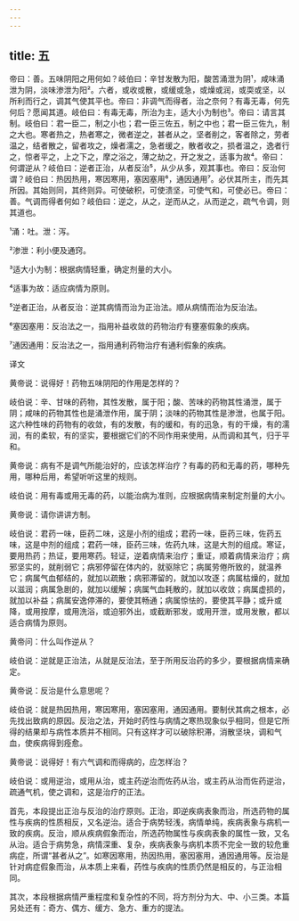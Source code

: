 ```yaml
---
---
---
```

title: 五
---




帝曰：善。五味阴阳之用何如？岐伯曰：辛甘发散为阳，酸苦涌泄为阴¹，咸味涌泄为阴，淡味渗泄为阳²。六者，或收或散，或缓或急，或燥或润，或耎或坚，以所利而行之，调其气使其平也。帝曰：非调气而得者，治之奈何？有毒无毒，何先何后？愿闻其道。岐伯曰：有毒无毒，所治为主，适大小为制也³。帝曰：请言其制。岐伯曰：君一臣二，制之小也；君一臣三佐五，制之中也；君一臣三佐九，制之大也。寒者热之，热者寒之，微者逆之，甚者从之，坚者削之，客者除之，劳者温之，结者散之，留者攻之，燥者濡之，急者缓之，散者收之，损者温之，逸者行之，惊者平之，上之下之，摩之浴之，薄之劫之，开之发之，适事为故⁴。帝曰：何谓逆从？岐伯曰：逆者正治，从者反治⁵，从少从多，观其事也。帝曰：反治何谓？岐伯曰：热因热用，寒因寒用，塞因塞用⁶，通因通用⁷。必伏其所主，而先其所因。其始则同，其终则异。可使破积，可使溃坚，可使气和，可使必已。帝曰：善。气调而得者何如？岐伯曰：逆之，从之，逆而从之，从而逆之，疏气令调，则其道也。

¹涌：吐。泄：泻。

²渗泄：利小便及通窍。

³适大小为制：根据病情轻重，确定剂量的大小。

⁴适事为故：适应病情为原则。

⁵逆者正治，从者反治：逆其病情而治为正治法。顺从病情而治为反治法。

⁶塞因塞用：反治法之一，指用补益收敛的药物治疗有壅塞假象的疾病。

⁷通因通用：反治法之一，指用通利药物治疗有通利假象的疾病。

译文

黄帝说：说得好！药物五味阴阳的作用是怎样的？

岐伯说：辛、甘味的药物，其性发散，属于阳；酸、苦味的药物其性涌泄，属于阴；咸味的药物其性也是涌泄作用，属于阴；淡味的药物其性是渗泄，也属于阳。这六种性味的药物有的收敛，有的发散，有的缓和，有的迅急，有的干燥，有的濡润，有的柔软，有的坚实，要根据它们的不同作用来使用，从而调和其气，归于平和。

黄帝说：病有不是调气所能治好的，应该怎样治疗？有毒的药和无毒的药，哪种先用，哪种后用，希望听听这里的规则。

岐伯说：用有毒或用无毒的药，以能治病为准则，应根据病情来制定剂量的大小。

黄帝说：请你讲讲方制。

岐伯说：君药一味，臣药二味，这是小剂的组成；君药一味，臣药三味，佐药五味，这是中剂的组成；君药一味，臣药三味，佐药九味，这是大剂的组成。寒证，要用热药；热证，要用寒药。轻证，逆着病情来治疗；重证，顺着病情来治疗；病邪坚实的，就削弱它；病邪停留在体内的，就驱除它；病属劳倦所致的，就温养它；病属气血郁结的，就加以疏散；病邪滞留的，就加以攻逐；病属枯燥的，就加以滋润；病属急剧的，就加以缓解；病属气血耗散的，就加以收敛；病属虚损的，就加以补益；病属安逸停滞的，要使其畅通；病属惊怯的，要使其平静；或升或降，或用按摩，或用洗浴，或迫邪外出，或截断邪发，或用开泄，或用发散，都以适合病情为原则。

黄帝问：什么叫作逆从？

岐伯说：逆就是正治法，从就是反治法，至于所用反治药的多少，要根据病情来确定。

黄帝说：反治是什么意思呢？

岐伯说：就是热因热用，寒因寒用，塞因塞用，通因通用。要制伏其病之根本，必先找出致病的原因。反治之法，开始时药性与病情之寒热现象似乎相同，但是它所得的结果却与病性本质并不相同。只有这样才可以破除积滞，消散坚块，调和气血，使疾病得到痊愈。

黄帝说：说得好！有六气调和而得病的，应怎样治？

岐伯说：或用逆治，或用从治，或主药逆治而佐药从治，或主药从治而佐药逆治，疏通气机，使之调和，这是治疗的正法。

首先，本段提出正治与反治的治疗原则。正治，即逆疾病表象而治，所选药物的属性与疾病的性质相反，又名逆治。适合于病势轻浅，病情单纯，疾病表象与病机一致的疾病。反治，顺从疾病假象而治，所选药物属性与疾病表象的属性一致，又名从治。适合于病势急，病情深重、复杂，疾病表象与病机本质不完全一致的较危重病症，所谓“甚者从之”。如寒因寒用，热因热用，塞因塞用，通因通用等。反治是针对病症假象而治，从本质上来看，药性与疾病的性质仍然是相反的，与正治相同。

其次，本段根据病情严重程度和复杂性的不同，将方剂分为大、中、小三类。本篇另处还有：奇方、偶方、缓方、急方、重方的提法。